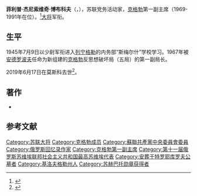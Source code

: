 
{{Infobox Officeholder
| name                = 菲利普·杰尼索维奇·博布科夫
| image               = BobkovFD.jpg
| nationality         = {{USSR}}（1931－1991）<br>{{RUS}}（1991－2019） 
| caption             = 
| office              = [[克格勃|克格勃]]第一副主席
| term_start          = 1969年
| term_end            = 1991年
| premier             =  
| predecessor         =  
| successor           =  
|office4              =  
|term_start4          =  
|term_end4            =  
|office2              =  
|term_start2          =   
| birthdate = {{birth date|df=yes|1925|12|01}}
| birth_place         = {{USSR}}[[基洛夫格勒州|基洛夫格勒州]]{{Link-ru|切爾沃納亞卡門卡|Червоная Каменка}}（現[[烏克蘭|烏克蘭]]）
| deathdate = {{death date and age|df=yes|2019|6|17|1925|12|01}}
| death_place         = {{RUS}}[[莫斯科|莫斯科]]
| party               = [[苏联共产党|苏联共产党]] 
|signature     =  
|awards={{{!}} style="background: transparent"
{{!}} {{列宁勋章}} {{!}}{{!}} {{列宁勋章}} {{!}}{{!}}{{列宁勋章}} {{!}}{{!}}{{十月革命勋章}} 
{{!}}-
{{!}} {{一级卫国战争勋章}}{{!!}}{{劳动红旗勋章}}{{!}}{{!}}{{三级光荣勋章}} {{!}}{{!}}{{勇敢奖章}} 
{{!}}-
{{!}} {{勇敢奖章}} {{!}}{{!}}{{战功奖章}}{{!!}}{{纪念列宁诞辰一百周年奖章}} {{!}}{{!}}{{守卫苏联国界有功奖章}}
{{!}}-
{{!}} {{卫国战争战胜德国奖章}} {{!}}{{!}}{{卫国战争胜利二十周年奖章}}{{!!}}{{卫国战争胜利三十周年奖章}} {{!}}{{!}}{{卫国战争胜利四十周年奖章}}
{{!}}}
}}
'''菲利普·杰尼索维奇·博布科夫'''（{{lang-ru|'''Филипп Денисович Бобков'''}}，{{bd|1925年|12月1日|2019年|6月17日|catIdx=B博}}），苏联党务活动家，[[克格勃|克格勃]]第一副主席（1969-1991年在位）。<ref name="guardianobit">{{cite web|author=Montgomery, Isobel |date=1999-07-07|url=http://www.guardian.co.uk/obituaries/story/0,3604,291084,00.html|title=Viktor Chebrikov: KGB chief who favoured modest Soviet reforms|website=[[The_Guardian|The Guardian]]}}</ref>[[大将_(苏联)|大将]]军衔。

==生平==
1945年7月9日以少尉军衔进入[[列宁格勒|列宁格勒]]的内务部“斯梅尔什”学校学习。1967年被[[安德罗波夫|安德罗波夫]]任命为新组建的[[克格勃|克格勃]]反思想破坏局（五局）的第一副局长。
 
2019年6月17日在莫斯科去世<ref>{{cite web |title=Умер Филипп Бобков |url=https://lenta.ru/news/2019/06/17/bobkov/ |publisher=[[lenta.ru|lenta.ru]] |language=ru |date=2019-06-17}}</ref>。

== 著作 ==
*{{cite book|title=《克格勃与政权：克格勃第一副主席的回忆》|author=博布科夫|translator=王仲宣|publisher=[[东方出版社|东方出版社]]|year=2008年|isbn=9787506033305|series=历史档案系列}}

== 参考文献 ==
{{reflist|colwidth=30em}}

{{蘇聯大將}}
{{Authority control}}
{{DEFAULTSORT:Bobkov, Philipp}}
[[Category:苏联大将|Category:苏联大将]]
[[Category:克格勃成员|Category:克格勃成员]]
[[Category:蘇聯共產黨中央委員會委員|Category:蘇聯共產黨中央委員會委員]]
[[Category:俄罗斯回忆录作家|Category:俄罗斯回忆录作家]]
[[Category:克格勃第一副主席|Category:克格勃第一副主席]]
[[Category:第十一届俄罗斯苏维埃联邦社会主义共和国最高苏维埃代表|Category:第十一届俄罗斯苏维埃联邦社会主义共和国最高苏维埃代表]]
[[Category:安葬于特罗耶库罗夫公墓者|Category:安葬于特罗耶库罗夫公墓者]]
[[Category:基洛夫格勒州人|Category:基洛夫格勒州人]]
[[Category:苏赫巴托勋章获得者|Category:苏赫巴托勋章获得者]]